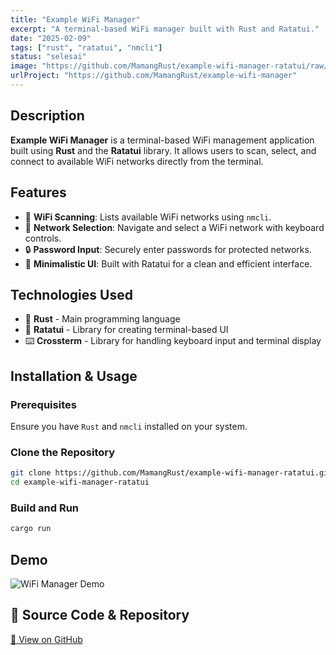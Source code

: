 ```yaml
---
title: "Example WiFi Manager"
excerpt: "A terminal-based WiFi manager built with Rust and Ratatui."
date: "2025-02-09"
tags: ["rust", "ratatui", "nmcli"]
status: "selesai"
image: "https://github.com/MamangRust/example-wifi-manager-ratatui/raw/main/image/example.png?raw=true"
urlProject: "https://github.com/MamangRust/example-wifi-manager"
---
```


## Description
**Example WiFi Manager** is a terminal-based WiFi management application built using **Rust** and the **Ratatui** library. It allows users to scan, select, and connect to available WiFi networks directly from the terminal.

## Features
- 🚀 **WiFi Scanning**: Lists available WiFi networks using `nmcli`.
- 🎯 **Network Selection**: Navigate and select a WiFi network with keyboard controls.
- 🔒 **Password Input**: Securely enter passwords for protected networks.
- 🎨 **Minimalistic UI**: Built with Ratatui for a clean and efficient interface.

## Technologies Used
- 🦀 **Rust** - Main programming language
- 🎨 **Ratatui** - Library for creating terminal-based UI
- ⌨️ **Crossterm** - Library for handling keyboard input and terminal display

## Installation & Usage
### Prerequisites
Ensure you have `Rust` and `nmcli` installed on your system.

### Clone the Repository
```bash
git clone https://github.com/MamangRust/example-wifi-manager-ratatui.git
cd example-wifi-manager-ratatui
```

### Build and Run
```bash
cargo run
```

## Demo

<img src="https://github.com/MamangRust/example-wifi-manager-ratatui/raw/main/image/example.png?raw=true" alt="WiFi Manager Demo" />

## 🔗 Source Code & Repository
[📌 View on GitHub](https://github.com/MamangRust/example-wifi-manager-ratatui)
